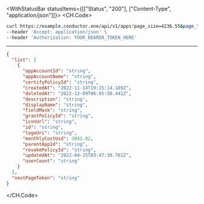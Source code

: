 

<WithStatusBar statusItems={[["Status", "200"], ["Content-Type", "application/json"]]}>
  <CH.Code>
  ```bash Example Request
  curl https://example.conductor.one/api/v1/apps?page_size=4236.55&page_token=string \
--header 'Accept: application/json' \
--header 'Authorization: YOUR_BEARER_TOKEN_HERE'
  ```
  ---

  ```json Example Response
  {
    "list": [
      {
        "appAccountId": "string",
        "appAccountName": "string",
        "certifyPolicyId": "string",
        "createdAt": "2022-11-14T19:15:14.189Z",
        "deletedAt": "2022-12-09T06:05:50.441Z",
        "description": "string",
        "displayName": "string",
        "fieldMask": "string",
        "grantPolicyId": "string",
        "iconUrl": "string",
        "id": "string",
        "logoUri": "string",
        "monthlyCostUsd": 3843.82,
        "parentAppId": "string",
        "revokePolicyId": "string",
        "updatedAt": "2022-04-25T03:47:30.761Z",
        "userCount": "string"
      }
    ],
    "nextPageToken": "string"
  }
  ```
  </CH.Code>
</WithStatusBar>
